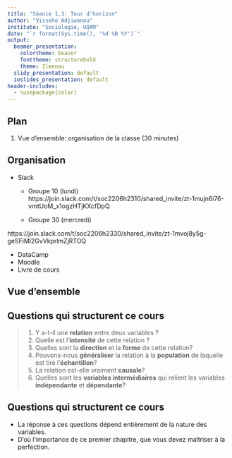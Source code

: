 ```yaml
---
title: "Séance 1.3: Tour d'horizon"
author: "Visseho Adjiwanou"
institute: "Sociologie, UQAM"
date: "`r format(Sys.time(), '%d %B %Y')`"
output:
  beamer_presentation:
    colortheme: beaver
    fonttheme: structurebold
    theme: Ilmenau
  slidy_presentation: default
  ioslides_presentation: default
header-includes:
  - \usepackage{color}
---
```


## Plan

1. Vue d'ensemble: organisation de la classe (30 minutes)


## Organisation

- Slack
    - Groupe 10 (lundi)
https://join.slack.com/t/soc2206h2310/shared_invite/zt-1mujn6i76-vmtUoM_x1ogzHTjKXcfDpQ

    - Groupe 30 (mercredi)

https://join.slack.com/t/soc2206h2330/shared_invite/zt-1mvoj8y5g-geSFiMl2GvVkprlmZjRTOQ


- DataCamp
- Moodle
- Livre de cours


Vue d'ensemble
----------------------------

## Questions qui structurent ce cours

> 1. Y a-t-il une **relation** entre deux variables ?
> 2. Quelle est l'**intensité** de cette relation ?
> 3. Quelles sont la **direction** et la **forme** de cette relation?
> 4. Pouvons-nous **généraliser** la relation à la **population** de laquelle est tiré l'**échantillon**?
> 5. La relation est-elle vraiment **causale**?
> 6. Quelles sont les **variables intermédiaires** qui relient les variables **indépendante** et **dépendante**?

## Questions qui structurent ce cours

- La réponse à ces questions dépend entièrement de la nature des variables.
- D'où l'importance de ce premier chapitre, que vous devez maîtriser à la perfection.
